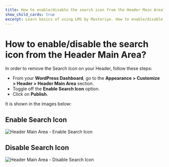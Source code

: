 ---
title: How to enable/disable the search icon from the Header Main Area?
show_child_cards: true
excerpt: Learn basics of using LMS by Masteriyo. How to enable/disable the search icon from the Header Main Area.
---

# How to enable/disable the search icon from the Header Main Area?

In order to remove the Search Icon on your Header, follow these steps:

- From your **WordPress Dashboard**, go to the **Appearance > Customize > Header > Header Main Area** section.
- Toggle off the **Enable Search Icon** option.
- Click on **Publish**.

It is shown in the images below:

## Enable Search Icon

![Header Main Area - Enable Search Icon](https://user-images.githubusercontent.com/109593521/183475584-65909a9c-f4e8-483a-aae5-7a814c5b4d77.png)


## Disable Search Icon

![Header Main Area - Disable Search Icon](https://user-images.githubusercontent.com/109593521/183475927-57554efd-9791-40f3-8710-3a8f332b18ee.png)
